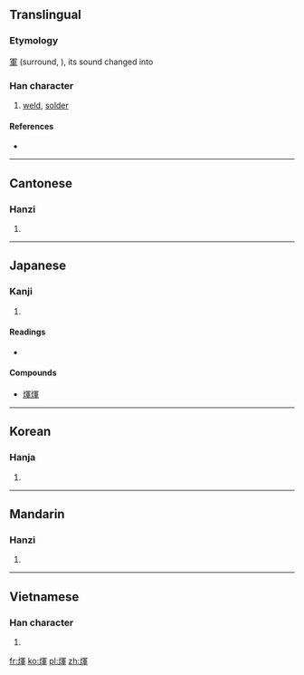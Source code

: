 {{also|辉}}
==Translingual==

===Etymology===
[[軍]] (surround, {{IPAchar|kɪuən}}), its sound changed into {{IPAchar|hɪuər}}

===Han character===
{{Han char|rn=86|rad=火|as=09|sn=13|four=9785<sub>0</sub>|canj=火月十十 (FBJJ)}}

# [[weld]], [[solder]]

====References====
* {{Han ref|kx=0675.270|dkj=19174|dj=1087.050|hdz=32219.130|uh=7147|ud=28999|bh=DE6B|bd=56939}}

----

==Cantonese==

===Hanzi===
{{yue-hanzi|jyut=|y=fai1}}

# {{defn|lang=yue|sort=火09}}

----

==Japanese==

===Kanji===
{{ja-kanji|grade=|rs=火09}}

# {{defn|lang=ja|sort=火09}}

====Readings====
* {{ja-readings|on=キ (ki), ケ (ke); コン (kon), ゴン (gon)|kun=[[ひかり]] (hikari)}}

====Compounds====
* [[煇煇]]

----

==Korean==

===Hanja===
{{ko-hanja|hangeul=[[휘]], [[훈]]|eumhun=|rv=hwi, hun|mr=hwi, hun|y=hwi, hwun}}

# {{defn|lang=ko|sort=火09}}

----

==Mandarin==

===Hanzi===
{{cmn-hanzi|pin=[[huī]] ([[hui1]]), [[xūn]] ([[xun1]]), [[yùn]] ([[yun4]])|wg=hui<sup>1</sup>, hsün<sup>1</sup>, yün<sup>4</sup>}}

# {{defn|lang=cmn|sort=火09}}

----

==Vietnamese==

===Han character===
{{vi-hantu|[[huy]]|rs=火09}}

# {{defn|lang=vi|sort=火09}}

[[fr:煇]]
[[ko:煇]]
[[pl:煇]]
[[zh:煇]]